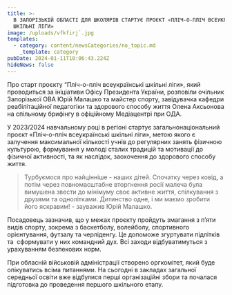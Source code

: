 ```yaml
---
title: >-
  В ЗАПОРІЗЬКІЙ ОБЛАСТІ ДЛЯ ШКОЛЯРІВ СТАРТУЄ ПРОЄКТ «ПЛІЧ-О-ПЛІЧ ВСЕУКРАЇНСЬКІ
  ШКІЛЬНІ ЛІГИ»
image: /uploads/vfkfirj`.jpg
templates:
  - category: content/newsCategories/no_topic.md
    _template: category
pubDate: 2024-01-11T10:06:43.224Z
hideNews: false
---
```


Про старт проєкту “Пліч-о-пліч всеукраїнські шкільні ліги», який проводиться за ініціативи Офісу Президента України, розповіли очільник Запорізької ОВА Юрій Малашко та майстер спорту, завідувачка кафедри реабілітаційної педагогіки та здорового способу життя Олена Аксьонова на спільному брифінгу в офіційному Медіацентрі при ОДА.

У 2023/2024 навчальному році в регіоні стартує загальнонаціональний проєкт «Пліч-о-пліч всеукраїнські шкільні ліги», метою якого є залучення максимальної кількості учнів до регулярних занять фізичною культурою, формування у молоді сталих традицій та мотивації до фізичної активності, та як наслідок, заохочення до здорового способу життя. 

> Турбуємося про найцінніше - наших дітей. Спочатку через ковід, а потім через повномасштабне вторгнення росії малеча була вимушена звести до мінімуму своє активне життя, спілкування з друзями та однолітками. Дитинство одне, і ми маємо зробити його яскравим! - зауважив Юрій Малашко. 

Посадовець зазначив, що у межах проєкту пройдуть змагання з п’яти видів спорту, зокрема з баскетболу, волейболу, спортивного орієнтування, футзалу та черліденгу. Це допоможе згуртувати підлітків та  сформувати у них командний дух. Всі заходи відбуватимуться з урахуванням безпекових норм.

При обласній військовій адміністрації створено оргкомітет, який буде опікуватись всіма питаннями. На сьогодні в закладах загальної середньої освіти вже відбулися перші організаційні збори та почалася підготовка до проведення першого шкільного етапу.
